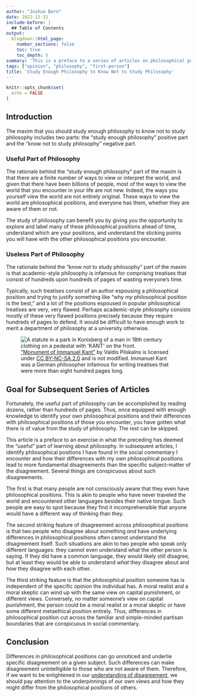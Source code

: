 ```yaml
---
author: "Joshua Born"
date: 2022-12-31
include-before: |
  ## Table of Contents
output:
  blogdown::html_page:
    number_sections: false
    toc: true
    toc_depth: 5
summary: 'This is a preface to a series of articles on philosophical positions with which I disagree that explains the rationale for the series.'
tags: ["opinion", "philosophy", "first-person"]
title: 'Study Enough Philosophy to Know Not to Study Philosophy'
---
```


```r
knitr::opts_chunk$set(
  echo = FALSE
)
```


## Introduction

The maxim that you should study enough philosophy to know not to study philosophy includes two parts: the "study enough philosophy" positive part and the "know not to study philosophy" negative part.


### Useful Part of Philosophy

The rationale behind the "study enough philosophy" part of the maxim is that there are a finite number of ways to view or interpret the world, and given that there have been billions of people, most of the ways to view the world that you encounter in your life are not new. Indeed, the ways you yourself view the world are not entirely original. These ways to view the world are philosophical positions, and everyone has them, whether they are aware of them or not.

The study of philosophy can benefit you by giving you the opportunity to explore and label many of these philosophical positions ahead of time, understand which are your positions, and understand the sticking points you will have with the other philosophical positions you encounter.


### Useless Part of Philosophy

The rationale behind the "know not to study philosophy" part of the maxim is that academic-style philosophy is infamous for comprising treatises that consist of hundreds upon hundreds of pages of wasting everyone's time. 

Typically, such treatises consist of an author espousing a philosophical position and trying to justify something like "why _my_ philosophical position is the best," and a lot of the positions espoused in popular philosophical treatises are very, very flawed. Perhaps academic-style philosophy consists mostly of these very flawed positions precisely because they require hundreds of pages to defend. It would be difficult to have enough work to merit a department of philosophy at a university otherwise.

![
["Monument of Immanuel Kant"](https://commons.wikimedia.org/w/index.php?curid=53888475)
by
Valdis Pilskalns
is licensed under
[CC BY-NC-SA 2.0](https://creativecommons.org/licenses/by/3.0/)
and is not modified. Immanuel Kant was a German philosopher infamous for writing treatises that were more than eight hundred pages long.
](/images/immanuel-kant.jpg){alt="A statute in a park in Konisberg of a man in 18th century clothing on a pedestal with 'KANT' on the front."}


## Goal for Subsequent Series of Articles

Fortunately, the useful part of philosophy can be accomplished by reading dozens, rather than hundreds of pages. Thus, once equipped with enough knowledge to identify your own philosophical positions and their differences with philosophical positions of those you encounter, you have gotten what there is of value from the study of philosophy. The rest can be skipped. 

This article is a preface to an exercise in what the preceding has deemed the "useful" part of learning about philosophy. In subsequent articles, I identify philosophical positions I have found in the social commentary I encounter and how their differences with my own philosophical positions lead to more fundamental disagreements than the specific subject-matter of the disagreement. Several things are conspicuous about such disagreements.

The first is that many people are not consciously aware that they even have philosophical positions. This is akin to people who have never traveled the world and encountered other languages besides their native tongue. Such people are easy to spot because they find it incomprehensible that anyone would have a different way of thinking than they.

The second striking feature of disagreement across philosophical positions is that two people who disagree about something _and_ have underlying differences in philosophical positions often cannot understand the disagreement itself. Such situations are akin to two people who speak only different languages: they cannot even understand what the other person is saying. If they did have a common language, they would likely still disagree, but at least they would be able to understand _what_ they disagree about and _how_ they disagree with each other.

The third striking feature is that the philosophical position someone has is independent of the specific opinion the individual has. A moral realist and a moral skeptic can wind up with the same view on capital punishment, or different views. Conversely, no matter someone's view on capital punishment, the person could be a moral realist or a moral skeptic or have some different metaethical position entirely. Thus, differences in philosophical position cut across the familiar and simple-minded partisan boundaries that are conspicuous in social commentary.


## Conclusion

Differences in philosophical positions can go unnoticed and underlie specific disagreement on a given subject. Such differences can make disagreement unintelligible to those who are not aware of them. Therefore, if we want to be enlightened in our [understanding of disagreement](/discussion-about-disagreement-on-the-rationally-speaking-podcast.html), we should pay attention to the underpinnings of our own views and how they might differ from the philosophical positions of others.
